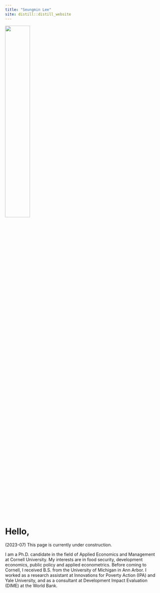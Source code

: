 ```yaml
---
title: "Seungmin Lee"
site: distill::distill_website
---
```


<left>
<img src="images/seungmin.png" style="width:40%;" >
</left>
<p>&nbsp;</p>  

# Hello,
(2023-07) This page is currently under construction.

I am a Ph.D. candidate in the field of Applied Economics and Management at Cornell University. My interests are in food security, development economics, public policy and applied econometrics.
Before coming to Cornell, I received B.S. from the University of Michigan in Ann Arbor. I worked as a research assistant at Innovations for Poverty Action (IPA) and Yale University, and as a consultant at Development Impact Evaluation (DIME) at the World Bank.